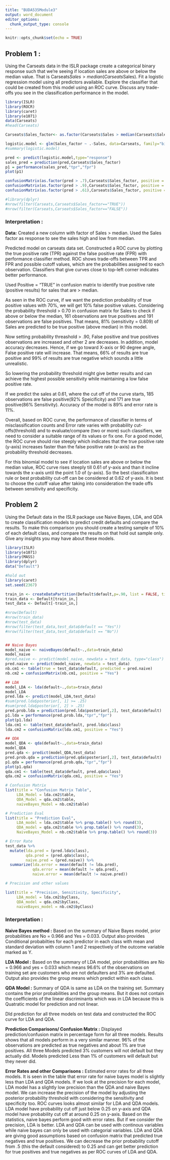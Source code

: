 ```yaml
---
title: "BUDA535Module3"
output: word_document
editor_options: 
  chunk_output_type: console
---
```


```r
knitr::opts_chunk$set(echo = TRUE)
```

## Problem 1 :

Using the Carseats data in the ISLR package create a categorical binary response such that we're seeing if location sales are above or below the median value.  That is Carseats$Sales>median(Carseats$Sales).  Fit a logistic regression model using all predictors available.  Explore the classifier that could be created from this model using an ROC curve.  Discuss any trade-offs you see in the classification performance in the model.

```r
library(ISLR)
library(ROCR)
library(caret)
library(e1071)
data(Carseats)
#head(Carseats)

Carseats$Sales_factor<- as.factor(Carseats$Sales > median(Carseats$Sales))

logistic.model <- glm(Sales_factor ~ .-Sales, data=Carseats, family="binomial")
#summary(logistic.model)

pred <- predict(logistic.model,type="response")
sales_pred = prediction(pred,Carseats$Sales_factor)
p1 = performance(sales_pred,"tpr","fpr")
plot(p1)

confusionMatrix(as.factor(pred > .7),Carseats$Sales_factor, positive = "TRUE")
confusionMatrix(as.factor(pred > .9),Carseats$Sales_factor, positive = "TRUE")
confusionMatrix(as.factor(pred > .61),Carseats$Sales_factor, positive = "TRUE")

#library(dplyr)
#nrow(filter(Carseats,Carseats$Sales_factor=="TRUE"))
#nrow(filter(Carseats,Carseats$Sales_factor=="FALSE"))
```


### Interpretation :

**Data:** Created a new column with factor of Sales > median. Used the Sales factor as response to see the sales high and low from median. 

Predicted model on carseats data set. Constructed a ROC curve by plotting the true positive rate (TPR) against the false positive rate (FPR) with performance classifier method. ROC shows trade-offs between TPR and FPR and possible cutoff values, which are the probabilities assigned to each observation. Classifiers that give curves close to top-left corner indicates better performance. 

Used Positive = "TRUE" in confusion matrix to identify true positive rate (positive results) for sales that are > median.

As seen in the ROC curve, if we want the prediction probability of true positive values with 70%, we will get 10% false positive values. Considering the probability threshold > 0.70 in confusion matrix for Sales to check if above or below the median, 161 observations are true positives and 191 observations are false positives. That means, 81% (sensitivity = 0.809) of Sales are predicted to be true positive (above median) in this model.

Now setting probability threashold > .90, False positive and true positives observations are increased and other 2 are decreases. In addition, model accuracy decreases. Hence, if we go toward X-axis or  90 degree angle, False positive rate will increase. That means, 66% of results are true positive and 99% of results are true negative which sounds a little unrealistic.

So lowering the probability threshold might give better results and can achieve the highest possible sensitivity while maintaining a low false positive rate.

If we predict the sales at 0.61, where the cut off of the curve starts, 185 observations are false positive(92% Speicificity) and 171 are true positive(86% Sensitivity). Accuracy of the model is 89% and error rate is 11%. 

Overall, based on ROC curve, the performance of classifier in terms of misclassification counts and Error rate varies
with probability cut-offs(threshold) and  to evaluate/compare (two or more) such classifiers, we need to consider a suitable range of its values or fix one. For a good model, the ROC curve should rise steeply which indicates that the true positive rate (y-axis) increases faster than the false positive rate (x-axis) as the probability threshold decreases. 

For this binomial model to see if location sales are above or below the median value, ROC curve rises steeply till 0.61 of y-axis and than it incline towards the x-axis until the point 1.0 of (y-axis). So the best classificaiton rule or best probability cut-off can be considered at 0.62 of y-axis. It is best to choose the cutoff value after taking into consideration the trade offs between sensitivity and specificity.


## Problem 2 

Using the Default data in the ISLR package use Naive Bayes, LDA, and QDA to create classification models to predict credit defaults and compare the results.  To make this comparison you should create a testing sample of 10% of each default class, and compare the results on that hold out sample only.  Give any insights you may have about these models.

```r
library(ISLR)
library(e1071)
library(MASS)
library(dplyr)
data("Default")

#hold out
library(caret)
set.seed(2367)

train_in <- createDataPartition(Default$default,p=.90, list = FALSE, times=1)
train_data <- Default[train_in,]
test_data <- Default[-train_in,]

#nrow(Default)
#nrow(train_data)
#nrow(test_data)
#nrow(filter(test_data,test_data$default == "Yes"))
#nrow(filter(test_data,test_data$default == "No"))


## Naive Bayes
model_naive <- naiveBayes(default~.,data=train_data)
model_naive
#pred.naive <- predict(model_naive, newdata = test_data, type="class")
pred.naive <- predict(model_naive, newdata = test_data)
nb.cm1 <- table(true = test_data$default, predicted = pred.naive)
nb.cm2 = confusionMatrix(nb.cm1, positive = "Yes")

## LDA
model_LDA <- lda(default~.,data=train_data)
model_LDA
pred.lda <- predict(model_LDA,test_data)
#sum(pred.lda$posterior[, 1] >= .25)
#sum(pred.lda$posterior[, 2] > .25)
pred.prob.lda = prediction(pred.lda$posterior[,2], test_data$default)
p1.lda = performance(pred.prob.lda,"tpr","fpr")
plot(p1.lda)
lda.cm1 <- table(test_data$default, pred.lda$class)
lda.cm2 = confusionMatrix(lda.cm1, positive = "Yes")

## QDA
model_QDA <- qda(default~.,data=train_data)
model_QDA
pred.qda <- predict(model_QDA,test_data)
pred.prob.qda = prediction(pred.qda$posterior[,2], test_data$default)
p1.qda = performance(pred.prob.qda,"tpr","fpr")
plot(p1.qda)
qda.cm1 <- table(test_data$default, pred.qda$class)
qda.cm2 = confusionMatrix(qda.cm1, positive = "Yes")

# Confusion Matrix
list(title = "Confusion Matrix Table",
     LDA_Model = lda.cm2$table,
     QDA_Model = qda.cm2$table,
     naiveBayes_Model = nb.cm2$table)

# Prediction Eval
list(title = "Prediction Eval",
     LDA_model = lda.cm2$table %>% prop.table() %>% round(3),
     QDA_model = qda.cm2$table %>% prop.table() %>% round(3),
     NaiveBayes_Model = nb.cm2$table %>% prop.table() %>% round(3))

# Error Rate
test_data %>%
  mutate(lda.pred = (pred.lda$class),
         qda.pred = (pred.qda$class),
         naive.pred = (pred.naive)) %>% 
  summarize(lda.error = mean(default != lda.pred),
            qda.error = mean(default != qda.pred),
            naive.error = mean(default != naive.pred))

# Precision and other values

list(title = "Precision, Sensitivity, Specificity",
     LDA_model = lda.cm2$byClass,
     QDA_model = qda.cm2$byClass,
     naiveBayes_model = nb.cm2$byClass)


```

### Interpretation :

**Naive Bayes method :** Based on the summary of Naive Bayes model, prior probabilities are No = 0.966 and Yes = 0.033. Output also provides Conditional probabilties for each predictor in each class with mean and standard deviation with column 1 and 2 respectively of the outcome variable marked as Y.


**LDA Model :** Based on the summary of LDA model, prior probabilities are No = 0.966 and yes = 0.033 which means 96.6% of the observations on training set are customers who are not defaulters and 3% are defaulted. Output also provides the group means which predict within each class. 

**QDA Model :** Summary of QDA is same as LDA on the training set. Summary contains the prior probabilities and the group means. But it does not contain the coefficients of the linear discriminants which was in LDA because this is Quatratic model for prediction and not linear. 

DId prediction for all three models on test data and constructed the ROC curve for LDA and QDA. 

**Prediction Comparisons/ Confusion Matrix :**  Displayed prediction/confusion matrix in percentage form for all three models. Results shows that all models perform in a very similar manner. 96% of the observations are predicted as true negatives and about 1% are true positives. All three Models predicted 3% customers will not default but they actually did. Models predicted Less than 1% of customers will default but they never did.

**Error Rates and other Comparisons :** Estimated error rates for all three models. It is seen in the table that error rate for naive bayes model is slightly less than LDA and QDA models. If we look at the precision for each model, LDA model has a slightly low precision than the QDA and naive Bayes model. We can increase the precision of the model by adjusting the posterior probability threshold  with considering the sensitivity and specificity too.  ROC curves looks almost similar for LDA and QDA models. LDA model have probability cut off just below 0.25 on y-axis and QDA model have probability cut off at around 0.25 on y-axis. Based on the statistics, naive bayes perform good with error rates. But if we consider the precision, LDA is better. LDA and QDA can be used with continous variables while naive bayes can only be used with categorial variables. LDA and QDA are giving good assumptions based on confusion matrix that predicted true negatives and true positives. We can decrease the prior probability cutoff from .5 (this the default considered) to 0.25 and can get better prediction for true positives and true negatives as per ROC curves of LDA and QDA.







